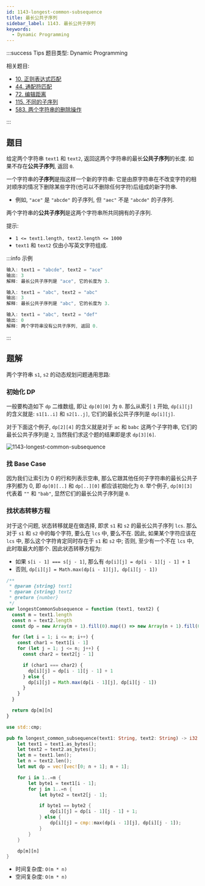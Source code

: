 ```yaml
---
id: 1143-longest-common-subsequence
title: 最长公共子序列
sidebar_label: 1143. 最长公共子序列
keywords:
  - Dynamic Programming
---
```


:::success Tips
题目类型: Dynamic Programming

相关题目:

- [10. 正则表达式匹配](/leetcode/hard/10-is-match)
- [44. 通配符匹配](/leetcode/hard/44-is-match)
- [72. 编辑距离](/leetcode/hard/72-min-distance)
- [115. 不同的子序列](/leetcode/hard/115-num-distinct)
- [583. 两个字符串的删除操作](/leetcode/medium/583-min-distance)

:::

## 题目

给定两个字符串 `text1` 和 `text2`, 返回这两个字符串的最长**公共子序列**的长度. 如果不存在**公共子序列**, 返回 `0`.

一个字符串的**子序列**是指这样一个新的字符串: 它是由原字符串在不改变字符的相对顺序的情况下删除某些字符(也可以不删除任何字符)后组成的新字符串.

- 例如, `"ace"` 是 `"abcde"` 的子序列, 但 `"aec"` 不是 `"abcde"` 的子序列.

两个字符串的**公共子序列**是这两个字符串所共同拥有的子序列.

提示:

- `1 <= text1.length, text2.length <= 1000`
- `text1` 和 `text2` 仅由小写英文字符组成.

:::info 示例

```ts
输入: text1 = "abcde", text2 = "ace"
输出: 3
解释: 最长公共子序列是 "ace", 它的长度为 3.
```

```ts
输入: text1 = "abc", text2 = "abc"
输出: 3
解释: 最长公共子序列是 "abc", 它的长度为 3.
```

```ts
输入: text1 = "abc", text2 = "def"
输出: 0
解释: 两个字符串没有公共子序列, 返回 0.
```

:::

## 题解

两个字符串 `s1`, `s2` 的动态规划问题通用思路:

### 初始化 DP

一般要构造如下 `dp` 二维数组, 即让 `dp[0][0]` 为 `0`. 那么从索引 `1` 开始, `dp[i][j]` 的含义就是: `s1[1..i]` 和 `s2[1..j]`, 它们的最长公共子序列是 `dp[i][j]`.

对于下面这个例子, `dp[2][4]` 的含义就是对于 `ac` 和 `babc` 这两个子字符串, 它们的最长公共子序列是 `2`, 当然我们求这个题的结果即是求 `dp[3][6]`.

![1143-longest-common-subsequence](../../static/img/1143-longest-common-subsequence.png)

### 找 Base Case

因为我们让索引为 0 的行和列表示空串, 那么它跟其他任何子字符串的最长公共子序列都为 0,
即 `dp[0][..]` 和 `dp[..][0]` 都应该初始化为 `0`. 举个例子, `dp[0][3]` 代表着 `""` 和 `"bab"`, 显然它们的最长公共子序列是 `0`.

### 找状态转移方程

对于这个问题, 状态转移就是在做选择, 即求 `s1` 和 `s2` 的最长公共子序列 `lcs`. 那么对于 `s1` 和 `s2` 中的每个字符, 要么在 `lcs` 中, 要么不在. 
因此, 如果某个字符应该在 `lcs` 中, 那么这个字符肯定同时存在于 `s1` 和 `s2` 中; 否则, 至少有一个不在 `lcs` 中,  此时取最大的那个. 因此状态转移方程为:

- 如果 `s[i - 1] === s[j - 1]`, 那么有 `dp[i][j] = dp[i - 1][j - 1] + 1`
- 否则, `dp[i][j] = Math.max(dp[i - 1][j], dp[i][j - 1])`


<Tabs>
  <TabItem value="JavaScript" label="JavaScript" default>

```ts
/**
 * @param {string} text1
 * @param {string} text2
 * @return {number}
 */
var longestCommonSubsequence = function (text1, text2) {
  const m = text1.length
  const n = text2.length
  const dp = new Array(m + 1).fill(0).map(() => new Array(n + 1).fill(0))

  for (let i = 1; i <= m; i++) {
    const char1 = text1[i - 1]
    for (let j = 1; j <= n; j++) {
      const char2 = text2[j - 1]

      if (char1 === char2) {
        dp[i][j] = dp[i - 1][j - 1] + 1
      } else {
        dp[i][j] = Math.max(dp[i - 1][j], dp[i][j - 1])
      }
    }
  }

  return dp[m][n]
}
```

</TabItem>
<TabItem value="Rust" label="Rust">

```rust
use std::cmp;

pub fn longest_common_subsequence(text1: String, text2: String) -> i32 {
    let text1 = text1.as_bytes();
    let text2 = text2.as_bytes();
    let m = text1.len();
    let n = text2.len();
    let mut dp = vec![vec![0; n + 1]; m + 1];

    for i in 1..=m {
        let byte1 = text1[i - 1];
        for j in 1..=n {
            let byte2 = text2[j - 1];

            if byte1 == byte2 {
                dp[i][j] = dp[i - 1][j - 1] + 1;
            } else {
                dp[i][j] = cmp::max(dp[i - 1][j], dp[i][j - 1]);
            }
        }
    }

    dp[m][n]
}

```

</TabItem>
</Tabs>

- 时间复杂度: `O(m * n)`
- 空间复杂度: `O(m * n)`